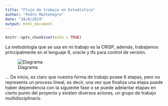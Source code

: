 ```yaml
---
title: "Flujo de trabajo en Estadística"
author: "Pedro Montenegro"
date: "28/8/2019"
output: html_document
---
```


```r
knitr::opts_chunk$set(echo = TRUE)
```

La metodología que se usa en mi trabajo es la CRISP, además, trabajamos principalmente en el lenguaje R, oracle y tfs para control de versión.


![Diagrama](diagrama.png) 

... 
De inicio, es claro que nuestra forma de trabajo posee 6 etapas, pero no representa un proceso lineal, es decir, una vez que finaliza una etapa puede haber dependencia con la siguiente fase o se puede adelantar etapas en cierto punto del proyecto y existen diversos actores, un grupo de trabajo multidisciplinario.